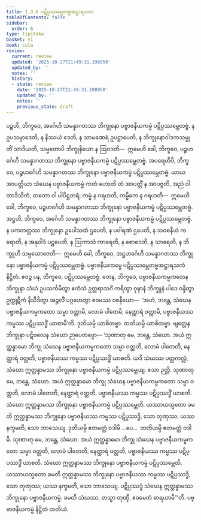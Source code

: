 ```yaml
---
title: 1.3.6 ပဋိပ္ပဿမ္ဘေတဗ္ဗအဋ္ဌာရသက
tableOfContents: false
sidebar:
  order: 6
type: tipitaka
basket: vi
book: cula
review:
  current: review
  updated: '2025-10-27T21:49:31.198950'
  updated_by: ''
  notes: ''
  history:
  - state: review
    date: '2025-10-27T21:49:31.198950'
    updated_by: ''
    notes: ''
    previous_state: draft
---
```



<ReviewStatus review={frontmatter.review} showDetails={true} />

<HypothesisAnnotation frontmatter={frontmatter} />

<DynamicBreadcrumb />

<Division number="31" book="cula" e="ch" v="4" p="35">

<Paragraph number="158" book="cula">
ပဉ္စဟိ, ဘိက္ခဝေ, အင်္ဂေဟိ သမန္နာဂတဿ ဘိက္ခုနော ပဗ္ဗာဇနီယကမ္မံ ပဋိပ္ပဿမ္ဘေတဗ္ဗံ. န ဥပသမ္ပာဒေတိ, န နိဿယံ ဒေတိ, န သာမဏေရံ ဥပဋ္ဌာပေတိ, န ဘိက္ခုနောဝါဒကသမ္မုတိံ သာဒိယတိ, သမ္မတောပိ ဘိက္ခုနိယော န ဩဝဒတိ—  ဣမေဟိ ခေါ, ဘိက္ခဝေ, ပဉ္စဟင်္ဂေဟိ သမန္နာဂတဿ ဘိက္ခုနော ပဗ္ဗာဇနီယကမ္မံ ပဋိပ္ပဿမ္ဘေတဗ္ဗံ.
</Paragraph>

<Paragraph number="159" book="cula">
အပရေဟိပိ, ဘိက္ခဝေ, ပဉ္စဟင်္ဂေဟိ သမန္နာဂတဿ ဘိက္ခုနော ပဗ္ဗာဇနီယကမ္မံ ပဋိပ္ပဿမ္ဘေတဗ္ဗံ. ယာယ အာပတ္တိယာ သံဃေန ပဗ္ဗာဇနီယကမ္မံ ကတံ ဟောတိ တံ အာပတ္တိံ န အာပဇ္ဇတိ, အညံ ဝါ တာဒိသိကံ, တတော ဝါ ပါပိဋ္ဌတရံ; ကမ္မံ န ဂရဟတိ, ကမ္မိကေ န ဂရဟတိ—  ဣမေဟိ ခေါ, ဘိက္ခဝေ, ပဉ္စဟင်္ဂေဟိ သမန္နာဂတဿ ဘိက္ခုနော ပဗ္ဗာဇနီယကမ္မံ ပဋိပ္ပဿမ္ဘေတဗ္ဗံ.
</Paragraph>

<Paragraph number="160" book="cula">
အဋ္ဌဟိ, ဘိက္ခဝေ, အင်္ဂေဟိ သမန္နာဂတဿ ဘိက္ခုနော ပဗ္ဗာဇနီယကမ္မံ ပဋိပ္ပဿမ္ဘေတဗ္ဗံ. န ပကတတ္တဿ ဘိက္ခုနော ဥပေါသထံ ဌပေတိ, န ပဝါရဏံ ဌပေတိ, န သဝစနီယံ ကရောတိ, န အနုဝါဒံ ပဋ္ဌပေတိ, န ဩကာသံ ကာရေတိ, န စောဒေတိ, န သာရေတိ, န ဘိက္ခူဟိ သမ္ပယောဇေတိ—  ဣမေဟိ ခေါ, ဘိက္ခဝေ, အဋ္ဌဟင်္ဂေဟိ သမန္နာဂတဿ ဘိက္ခုနော ပဗ္ဗာဇနီယကမ္မံ ပဋိပ္ပဿမ္ဘေတဗ္ဗံ.

</Paragraph>
</Division>

<Paragraph number="161" type="center" book="cula">
ပဗ္ဗာဇနီယကမ္မေ ပဋိပ္ပဿမ္ဘေတဗ္ဗအဋ္ဌာရသကံ နိဋ္ဌိတံ.


</Paragraph>

<Division number="32" book="cula" e="ch" v="4" p="36">

<Paragraph number="162" book="cula">
ဧဝဉ္စ ပန, ဘိက္ခဝေ, ပဋိပ္ပဿမ္ဘေတဗ္ဗံ. တေန, ဘိက္ခဝေ, ပဗ္ဗာဇနီယကမ္မကတေန ဘိက္ခုနာ သံဃံ ဥပသင်္ကမိတွာ ဧကံသံ ဥတ္တရာသင်္ဂံ ကရိတွာ ဝုဍ္ဎာနံ ဘိက္ခူနံ ပါဒေ ဝန္ဒိတွာ ဥက္ကုဋိကံ နိသီဒိတွာ အဉ္ဇလိံ ပဂ္ဂဟေတွာ ဧဝမဿ ဝစနီယော—  ‘အဟံ, ဘန္တေ, သံဃေန ပဗ္ဗာဇနီယကမ္မကတော သမ္မာ ဝတ္တာမိ, လောမံ ပါတေမိ, နေတ္ထာရံ ဝတ္တာမိ, ပဗ္ဗာဇနီယဿ ကမ္မဿ ပဋိပ္ပဿဒ္ဓိံ ယာစာမီ’တိ. ဒုတိယမ္ပိ ယာစိတဗ္ဗာ. တတိယမ္ပိ ယာစိတဗ္ဗာ. ဗျတ္တေန ဘိက္ခုနာ ပဋိဗလေန သံဃော ဉာပေတဗ္ဗော—
</Paragraph>

<Paragraph number="163" book="cula">
‘သုဏာတု မေ, ဘန္တေ, သံဃော. အယံ ဣတ္ထန္နာမော ဘိက္ခု သံဃေန ပဗ္ဗာဇနီယကမ္မကတော သမ္မာ ဝတ္တတိ, လောမံ ပါတေတိ, နေတ္ထာရံ ဝတ္တတိ, ပဗ္ဗာဇနီယဿ ကမ္မဿ ပဋိပ္ပဿဒ္ဓိံ ယာစတိ. ယဒိ သံဃဿ ပတ္တကလ္လံ, သံဃော ဣတ္ထန္နာမဿ ဘိက္ခုနော ပဗ္ဗာဇနီယကမ္မံ ပဋိပ္ပဿမ္ဘေယျ. ဧသာ ဉတ္တိ.
</Paragraph>

<Paragraph number="164" book="cula">
သုဏာတု မေ, ဘန္တေ, သံဃော. အယံ ဣတ္ထန္နာမော ဘိက္ခု သံဃေန ပဗ္ဗာဇနီယကမ္မကတော သမ္မာ ဝတ္တတိ, လောမံ ပါတေတိ, နေတ္ထာရံ ဝတ္တတိ, ပဗ္ဗာဇနီယဿ ကမ္မဿ ပဋိပ္ပဿဒ္ဓိံ ယာစတိ. သံဃော ဣတ္ထန္နာမဿ ဘိက္ခုနော ပဗ္ဗာဇနီယကမ္မံ ပဋိပ္ပဿမ္ဘေတိ. ယဿာယသ္မတော ခမတိ ဣတ္ထန္နာမဿ ဘိက္ခုနော ပဗ္ဗာဇနီယဿ ကမ္မဿ ပဋိပ္ပဿဒ္ဓိ, သော တုဏှဿ; ယဿ နက္ခမတိ, သော ဘာသေယျ.
</Paragraph>

<Paragraph number="165" book="cula">
ဒုတိယမ္ပိ ဧတမတ္ထံ ဝဒါမိ …ပေ…  တတိယမ္ပိ ဧတမတ္ထံ ဝဒါမိ. သုဏာတု မေ, ဘန္တေ, သံဃော. အယံ ဣတ္ထန္နာမော ဘိက္ခု သံဃေန ပဗ္ဗာဇနီယကမ္မကတော သမ္မာ ဝတ္တတိ, လောမံ ပါတေတိ, နေတ္ထာရံ ဝတ္တတိ, ပဗ္ဗာဇနီယဿ ကမ္မဿ ပဋိပ္ပဿဒ္ဓိံ ယာစတိ. သံဃော ဣတ္ထန္နာမဿ ဘိက္ခုနော ပဗ္ဗာဇနီယကမ္မံ ပဋိပ္ပဿမ္ဘေတိ. ယဿာယသ္မတော ခမတိ ဣတ္ထန္နာမဿ ဘိက္ခုနော ပဗ္ဗာဇနီယဿ ကမ္မဿ ပဋိပ္ပဿဒ္ဓိ, သော တုဏှဿ; ယဿ နက္ခမတိ, သော ဘာသေယျ.
</Paragraph>

<Paragraph number="166" book="cula">
ပဋိပ္ပဿဒ္ဓံ သံဃေန ဣတ္ထန္နာမဿ ဘိက္ခုနော ပဗ္ဗာဇနီယကမ္မံ. ခမတိ သံဃဿ, တသ္မာ တုဏှီ, ဧဝမေတံ ဓာရယာမီ’”တိ.

</Paragraph>
</Division>

<Paragraph number="167" type="center" book="cula">
ပဗ္ဗာဇနီယကမ္မံ နိဋ္ဌိတံ တတိယံ.
</Paragraph>